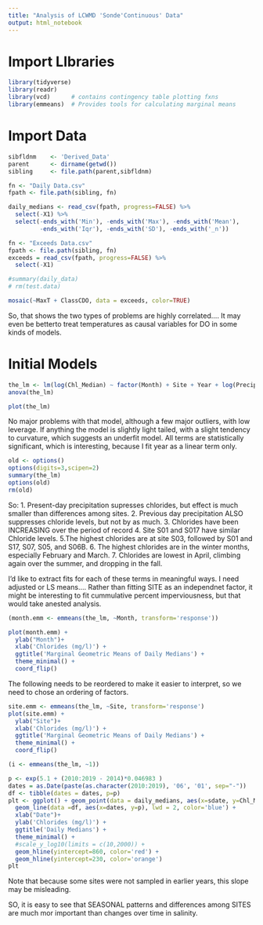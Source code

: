 ```yaml
---
title: "Analysis of LCWMD 'Sonde'Continuous' Data"
output: html_notebook
---
```

# Import LIbraries  
```r
library(tidyverse)
library(readr)
library(vcd)      # contains contingency table plotting fxns
library(emmeans)  # Provides tools for calculating marginal means
```


# Import Data
```r
sibfldnm    <- 'Derived_Data'
parent      <- dirname(getwd())
sibling     <- file.path(parent,sibfldnm)

fn <- "Daily Data.csv"
fpath <- file.path(sibling, fn)

daily_medians <- read_csv(fpath, progress=FALSE) %>%
  select(-X1) %>%
  select(-ends_with('Min'), -ends_with('Max'), -ends_with('Mean'),
         -ends_with('Iqr'), -ends_with('SD'), -ends_with('_n'))

fn <- "Exceeds Data.csv"
fpath <- file.path(sibling, fn)
exceeds = read_csv(fpath, progress=FALSE) %>%
  select(-X1)

#summary(daily_data)
# rm(test.data)
```
  
```r
mosaic(~MaxT + ClassCDO, data = exceeds, color=TRUE)
```
So, that shows the two types of problems are highly correlated....  It may even be betterto treat temperatures as causal variables for DO in some kinds of models.


# Initial Models
```r
the_lm <- lm(log(Chl_Median) ~ factor(Month) + Site + Year + log(Precip+1) + log(PPrecip+1), data = daily_medians)
anova(the_lm)
```


```r
plot(the_lm)
```

No major problems with that model, although a few major outliers, with low leverage.  If anything the model is slightly light tailed, with a slight tendency to curvature, which suggests an underfit model. All terms are statistically significant, which is interesting, because I fit year as a linear term only. 

```r
old <- options() 
options(digits=3,scipen=2)
summary(the_lm)
options(old)
rm(old)
```
So:
1. Present-day precipitation supresses chlorides, but effect is much smaller than differences among sites.
2. Previous day precipitation ALSO suppresses chloride levels, but not by as much.
3. Chlorides have been INCREASING over the period of record
4. Site S01 and S017 have similar Chloride levels.
5.The highest chlorides are at site S03, followed by S01 and S17, S07, S05, and S06B.
6. The highest chlorides are in the winter months, especially February and March.
7. Chlorides are lowest in April, climbing again over the summer, and dropping in the fall.

I'd like to extract fits for each of these terms in meaningful ways.  I need adjusted or LS means....
Rather than fitting SITE as an independnet factor, it might be interesting to fit cummulative percent imperviousness, but that would take anested analysis.

```r
(month.emm <- emmeans(the_lm, ~Month, transform='response'))
```
```r
plot(month.emm) +
  ylab("Month")+
  xlab('Chlorides (mg/l)') +
  ggtitle('Marginal Geometric Means of Daily Medians') +
  theme_minimal() +
  coord_flip()
```

The following needs to be reordered to make it easier to interpret, so we need to chose an ordering of factors.
```r
site.emm <- emmeans(the_lm, ~Site, transform='response')
plot(site.emm) +
  ylab("Site")+
  xlab('Chlorides (mg/l)') +
  ggtitle('Marginal Geometric Means of Daily Medians') +
  theme_minimal() +
  coord_flip() 
```

```r
(i <- emmeans(the_lm, ~1))
```

```r
p <- exp(5.1 + (2010:2019 - 2014)*0.046983 )
dates = as.Date(paste(as.character(2010:2019), '06', '01', sep="-"))
df <- tibble(dates = dates, p=p)
plt <- ggplot() + geom_point(data = daily_medians, aes(x=sdate, y=Chl_Median, color=Site)) +
  geom_line(data =df, aes(x=dates, y=p), lwd = 2, color='blue') +
  xlab("Date")+
  ylab('Chlorides (mg/l)') +
  ggtitle('Daily Medians') +
  theme_minimal() +
  #scale_y_log10(limits = c(10,2000)) +
  geom_hline(yintercept=860, color='red') +
  geom_hline(yintercept=230, color='orange') 
plt
```

Note that because some sites were not sampled in earlier years, this slope may be misleading.

SO, it is easy to see that SEASONAL patterns and differences among SITES are much mor important than changes over time in salinity. 

